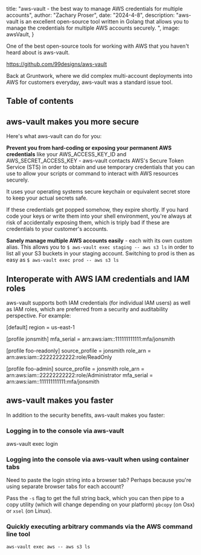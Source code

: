 


 title: "aws-vault - the best way to manage AWS credentials for multiple accounts",
 author: "Zachary Proser",
 date: "2024-4-8",
 description: "aws-vault is an excellent open-source tool written in Golang that allows you to manage the credentials for multiple AWS accounts securely. ",
 image: awsVault,
} 


One of the best open-source tools for working with AWS that you haven't heard about is aws-vault. 

https://github.com/99designs/aws-vault

Back at Gruntwork, where we did complex multi-account deployments into AWS for customers everyday, aws-vault was a standard issue tool.

## Table of contents

## aws-vault makes you more secure 

Here's what aws-vault can do for you: 

**Prevent you from hard-coding or exposing your permanent AWS credentials** like your AWS_ACCESS_KEY_ID and AWS_SECRET_ACCESS_KEY - aws-vault contacts AWS's Secure Token Service (STS) in order to obtain and use temporary credentials that you can use to allow your scripts or command to interact with AWS resources securely. 

It uses your operating systems secure keychain or equivalent secret store to keep your actual secrets safe. 

If these credentials get popped somehow, they expire shortly. If you hard code your keys or write them into your shell environment, you're always at risk of accidentally exposing them, which is triply bad if these are credentials to your customer's accounts.

**Sanely manage multiple AWS accounts easily** - each with its own custom alias. This allows you to `$ aws-vault exec staging -- aws s3 ls` in order to list all your S3 buckets in your staging account. Switching to prod is then as easy as `$ aws-vault exec prod -- aws s3 ls` 

## Interoperate with AWS IAM credentials and IAM roles
aws-vault supports both IAM credentials (for individual IAM users) as well as IAM roles, which are preferred from a security and auditability perspective. For example: 


[default]
region = us-east-1

[profile jonsmith]
mfa_serial = arn:aws:iam::111111111111:mfa/jonsmith

[profile foo-readonly]
source_profile = jonsmith
role_arn = arn:aws:iam::22222222222:role/ReadOnly

[profile foo-admin]
source_profile = jonsmith
role_arn = arn:aws:iam::22222222222:role/Administrator
mfa_serial = arn:aws:iam::111111111111:mfa/jonsmith


## aws-vault makes you faster

In addition to the security benefits, aws-vault makes you faster: 

### Logging in to the console via aws-vault 

aws-vault exec login <profile-name>

### Logging into the console via aws-vault when using container tabs

Need to paste the login string into a browser tab? Perhaps because you're using separate browser tabs for each account?

Pass the `-s` flag to get the full string back, which you can then pipe to a copy utility (which will change depending on your platform) `pbcopy` (on Osx) or `xsel` (on Linux).

### Quickly executing arbitrary commands via the AWS command line tool

`aws-vault exec aws -- aws s3 ls`
